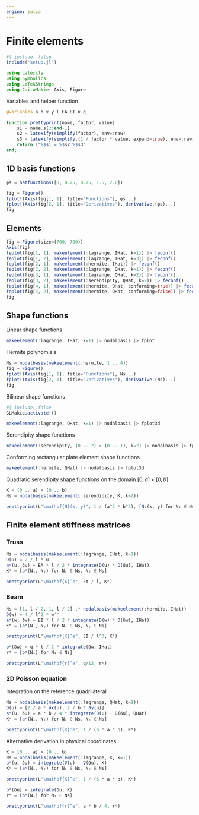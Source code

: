 ```yaml
---
engine: julia
---
```


# Finite elements

```julia
#| include: false
include("setup.jl")

using Latexify
using Symbolics
using LaTeXStrings
using CairoMakie: Axis, Figure
```

Variables and helper function

```julia
@variables a b x y l EA EI ν q

function prettyprint(name, factor, value)
    s1 = name.s[2:end-1]
    s2 = latexify(simplify(factor), env=:raw)
    s3 = latexify(simplify.(1 / factor * value, expand=true), env=:raw)
    return L"%$s1 = %$s2 %$s3"
end;
```

## 1D basis functions

```julia
φs = hatfunctions([0, 0.25, 0.75, 1.5, 2.0])

fig = Figure()
fplot!(Axis(fig[1, 1], title="Functions"), φs...)
fplot!(Axis(fig[2, 1], title="Derivatives"), derivative.(φs)...)
fig
```

## Elements

```julia
fig = Figure(size=(700, 700))
Axis(fig)
feplot(fig[1, 1], makeelement(:lagrange, IHat, k=1)) |> feconf()
feplot(fig[1, 2], makeelement(:lagrange, IHat, k=3)) |> feconf()
feplot(fig[2, 1], makeelement(:hermite, IHat)) |> feconf()
feplot(fig[2, 2], makeelement(:lagrange, QHat, k=1)) |> feconf()
feplot(fig[3, 1], makeelement(:lagrange, QHat, k=2)) |> feconf()
feplot(fig[3, 2], makeelement(:serendipity, QHat, k=2)) |> feconf()
feplot(fig[4, 1], makeelement(:hermite, QHat, conforming=true)) |> feconf()
feplot(fig[4, 2], makeelement(:hermite, QHat, conforming=false)) |> feconf()
fig
```

## Shape functions

Linear shape functions

```julia
makeelement(:lagrange, IHat, k=1) |> nodalbasis |> fplot
```

Hermite polynomials

```julia
Ns = nodalbasis(makeelement(:hermite, 1 .. 4))
fig = Figure()
fplot!(Axis(fig[1, 1], title="Functions"), Ns...)
fplot!(Axis(fig[2, 1], title="Derivatives"), derivative.(Ns)...)
fig
```

Bilinear shape functions

```julia
#| include: false
GLMakie.activate!()
```

```julia
makeelement(:lagrange, QHat, k=1) |> nodalbasis |> fplot3d
```

Serendipity shape functions

```julia
makeelement(:serendipity, (0 .. 2) × (0 .. 1), k=2) |> nodalbasis |> fplot3d
```

Conforming rectangular plate element shape functions

```julia
makeelement(:hermite, QHat) |> nodalbasis |> fplot3d
```

Quadratic serendipity shape functions on the domain $[0, a] \times [0, b]$

```julia
K = (0 .. a) × (0 .. b)
Ns = nodalbasis(makeelement(:serendipity, K, k=2))

prettyprint(L"\mathbf{N}(x, y)", 1 / (a^2 * b^2), [Nᵢ(x, y) for Nᵢ ∈ Ns])
```


## Finite element stiffness matrices

### Truss

```julia
Ns = nodalbasis(makeelement(:lagrange, IHat, k=1))
D(u) = 2 / l * u'
aᵉ(u, δu) = EA * l / 2 * integrate(D(u) * D(δu), IHat)
Kᵉ = [aᵉ(Nᵢ, Nⱼ) for Nᵢ ∈ Ns, Nⱼ ∈ Ns]

prettyprint(L"\mathbf{K}^e", EA / l, Kᵉ)
```

### Beam

```julia
Ns = [1, l / 2, 1, l / 2] .* nodalbasis(makeelement(:hermite, IHat))
D(w) = 4 / l^2 * w''
aᵉ(w, δw) = EI * l / 2 * integrate(D(w) * D(δw), IHat)
Kᵉ = [aᵉ(Nᵢ, Nⱼ) for Nᵢ ∈ Ns, Nⱼ ∈ Ns]

prettyprint(L"\mathbf{K}^e", EI / l^3, Kᵉ)
```

```julia
bᵉ(δw) = q * l / 2 * integrate(δw, IHat)
rᵉ = [bᵉ(Nᵢ) for Nᵢ ∈ Ns]

prettyprint(L"\mathbf{r}^e", q/12, rᵉ)
```

### 2D Poisson equation

Integration on the reference quadrilateral

```julia
Ns = nodalbasis(makeelement(:lagrange, QHat, k=1))
D(u) = [2 / a * ∂x(u), 2 / b * ∂y(u)]
aᵉ(u, δu) = a * b / 4 * integrate(D(u) ⋅ D(δu), QHat)
Kᵉ = [aᵉ(Nᵢ, Nⱼ) for Nᵢ ∈ Ns, Nⱼ ∈ Ns]

prettyprint(L"\mathbf{K}^e", 1 / (6 * a * b), Kᵉ)
```

Alternative derivation in physical coordinates

```julia
K = (0 .. a) × (0 .. b)
Ns = nodalbasis(makeelement(:lagrange, K, k=1))
aᵉ(u, δu) = integrate(∇(u) ⋅ ∇(δu), K)
Kᵉ = [aᵉ(Nᵢ, Nⱼ) for Nᵢ ∈ Ns, Nⱼ ∈ Ns]

prettyprint(L"\mathbf{K}^e", 1 / (6 * a * b), Kᵉ)
```

```julia
bᵉ(δu) = integrate(δu, K)
rᵉ = [bᵉ(Nᵢ) for Nᵢ ∈ Ns]

prettyprint(L"\mathbf{r}^e", a * b / 4, rᵉ)
```